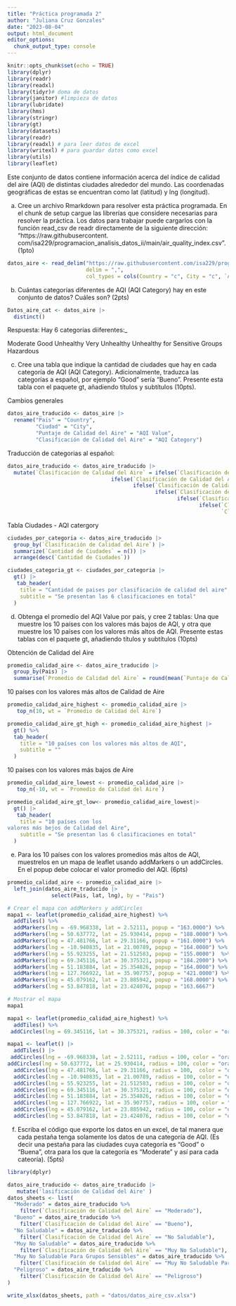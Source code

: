 ```yaml
---
title: "Práctica programada 2"
author: "Juliana Cruz Gonzales"
date: "2023-08-04"
output: html_document
editor_options: 
  chunk_output_type: console
---
```


```r
knitr::opts_chunk$set(echo = TRUE)
library(dplyr)
library(readr)
library(readxl)
library(tidyr)# doma de datos
library(janitor) #limpieza de datos
library(lubridate)
library(hms)
library(stringr)
library(gt)
library(datasets)
library(readr)
library(readxl) # para leer datos de excel
library(writexl) # para guardar datos como excel
library(utils)
library(leaflet)

```


Este conjunto de datos contiene información acerca del índice de calidad del aire (AQI) de distintas ciudades
alrededor del mundo. Las coordenadas geográficas de estas se encuentran como lat (latitud) y lng (longitud).


a. Cree un archivo Rmarkdown para resolver esta práctica programada. En el chunk de setup cargue las
librerías que considere necesarias para resolver la práctica. Los datos para trabajar puede cargarlos con
la función read_csv de readr directamente de la siguiente dirección: “https://raw.githubusercontent.
com/isa229/programacion_analisis_datos_ii/main/air_quality_index.csv”. (1pto)

```r
datos_aire <- read_delim("https://raw.githubusercontent.com/isa229/programacion_analisis_datos_ii/main/air_quality_index.csv",
                         delim = ",",
                         col_types = cols(Country = "c", City = "c", `AQI Value` = "d", `AQI Category` = "c", lat = "d", lng = "d"))
```

b. Cuántas categorías diferentes de AQI (AQI Category) hay en este conjunto de datos? Cuáles son?
(2pts)

```r
Datos_aire_cat <- datos_aire |> 
  distinct()
```

Respuesta: Hay 6 categorías diiferentes:_ 


Moderate
Good
Unhealthy
Very Unhealthy
Unhealthy for Sensitive Groups
Hazardous


c. Cree una tabla que indique la cantidad de ciudades que hay en cada categoría de AQI (AQI Category).
Adicionalmente, traduzca las categorías a español, por ejemplo “Good” sería “Bueno”. Presente esta
tabla con el paquete gt, añadiendo títulos y subtítulos (10pts).

Cambios generales 

```r
datos_aire_traducido <- datos_aire |> 
  rename("Pais" = "Country",
         "Ciudad" = "City",
         "Puntaje de Calidad del Aire" = "AQI Value",
         "Clasificación de Calidad del Aire" = "AQI Category")
```


Traducción de categorias al español:

```r
datos_aire_traducido <- datos_aire_traducido |> 
  mutate(`Clasificación de Calidad del Aire` = ifelse(`Clasificación de Calidad del Aire` == "Moderate", "Moderado",
                                 ifelse(`Clasificación de Calidad del Aire` == "Good", "Bueno",
                                        ifelse(`Clasificación de Calidad del Aire` == "Unhealthy", "No Saludable",
                                               ifelse(`Clasificación de Calidad del Aire` == "Very Unhealthy", "Muy No Saludable",
                                                      ifelse(`Clasificación de Calidad del Aire` == "Unhealthy for Sensitive Groups", "Muy No Saludable Para Grupos Sensibles",
                                                             ifelse(`Clasificación de Calidad del Aire` == "Hazardous", "Peligroso",
                                                                    `Clasificación de Calidad del Aire`)))))))

```


Tabla Ciudades - AQI catergory 

```r
ciudades_por_categoria <- datos_aire_traducido |> 
  group_by(`Clasificación de Calidad del Aire`) |> 
  summarize(`Cantidad de Ciudades` = n()) |> 
  arrange(desc(`Cantidad de Ciudades`))
```

```r
ciudades_categoria_gt <- ciudades_por_categoria |> 
  gt() |> 
   tab_header(
    title = "Cantidad de paises por clasificación de calidad del aire",
    subtitle = "Se presentan las 6 clasificaciones en total"
  )
```


d. Obtenga el promedio del AQI Value por país, y cree 2 tablas: Una que muestre los 10 países con los
valores más bajos de AQI, y otra que muestre los 10 países con los valores más altos de AQI. Presente
estas tablas con el paquete gt, añadiendo títulos y subtítulos (10pts)


Obtención de Calidad del Aire
```r
promedio_calidad_aire <- datos_aire_traducido |> 
  group_by(Pais) |> 
  summarise(`Promedio de Calidad del Aire` = round(mean(`Puntaje de Calidad del Aire`), 2))

```

10 países con los valores más altos de Calidad de Aire

```r
promedio_calidad_aire_highest <- promedio_calidad_aire |> 
   top_n(10, wt = `Promedio de Calidad del Aire`)

```


```r
promedio_calidad_aire_gt_high <- promedio_calidad_aire_highest |> 
  gt() %>%
  tab_header(
    title = "10 países con los valores más altos de AQI",
    subtitle = ""
  )
```


10 países con los valores más bajos de Aire

```r
promedio_calidad_aire_lowest <- promedio_calidad_aire |> 
   top_n(-10, wt = `Promedio de Calidad del Aire`)
```


```r
promedio_calidad_aire_gt_low<- promedio_calidad_aire_lowest|> 
  gt() |> 
   tab_header(
    title = "10 países con los
valores más bejos de Calidad del Aire",
    subtitle = "Se presentan las 6 clasificaciones en total"
  )
```



e. Para los 10 países con los valores promedios más altos de AQI, muestrelos en un mapa de leaflet usando
addMarkers o un addCircles. En el popup debe colocar el valor promedio del AQI. (6pts)

```r
promedio_calidad_aire <- promedio_calidad_aire |> 
  left_join(datos_aire_traducido |> 
              select(Pais, lat, lng), by = "Pais")
```


```r
# Crear el mapa con addMarkers y addCircles
mapa1 <- leaflet(promedio_calidad_aire_highest) %>%
  addTiles() %>%
  addMarkers(lng = -69.968338, lat = 2.52111, popup = "163.0000") %>%
  addMarkers(lng = 50.637772, lat = 25.930414, popup = "188.0000") %>%
  addMarkers(lng = 47.481766, lat = 29.31166, popup = "161.0000") %>%
  addMarkers(lng = -10.940835, lat = 21.00789, popup = "164.0000") %>%
  addMarkers(lng = 55.923255, lat = 21.512583, popup = "155.0000")  %>%
  addMarkers(lng = 69.345116, lat = 30.375321, popup = "184.2000") %>%
  addMarkers(lng = 51.183884, lat = 25.354826, popup = "164.0000") %>%
  addMarkers(lng = 127.766922, lat = 35.907757, popup = "421.0000") %>%
  addMarkers(lng = 45.079162, lat = 23.885942, popup = "168.0000") %>%
  addMarkers(lng = 53.847818, lat = 23.424076, popup = "163.6667")

# Mostrar el mapa
mapa1

```


```r
mapa1 <- leaflet(promedio_calidad_aire_highest) %>%
  addTiles() %>%
 addCircles(lng = 69.345116, lat = 30.375321, radius = 100, color = "orange", popup = "Promedio de Calidad del Aire")
```


```r
mapa1 <- leaflet() |> 
  addTiles() |>
 addCircles(lng = -69.968338, lat = 2.52111, radius = 100, color = "orange", popup = "Promedio de Calidad del Aire") %>%
addCircles(lng = 50.637772, lat = 25.930414, radius = 100, color = "orange", popup = "Promedio de Calidad del Aire") %>%
  addCircles(lng = 47.481766, lat = 29.31166, radius = 100,  color = "orange", popup = "Promedio de Calidad del Aire") %>%
  addCircles(lng = -10.940835, lat = 21.00789, radius = 100, color = "orange", popup = "Promedio de Calidad del Aire") %>%
  addCircles(lng = 55.923255, lat = 21.512583, radius = 100, color = "orange", popup = "Promedio de Calidad del Aire") %>%
  addCircles(lng = 69.345116, lat = 30.375321, radius = 100, color = "orange", popup = "Promedio de Calidad del Aire") %>%
  addCircles(lng = 51.183884, lat = 25.354826, radius = 100, color = "orange", popup = "Promedio de Calidad del Aire") %>%
  addCircles(lng = 127.766922, lat = 35.907757, radius = 100, color = "orange", popup = "Promedio de Calidad del Aire") %>%
  addCircles(lng = 45.079162, lat = 23.885942, radius = 100, color = "orange", popup = "Promedio de Calidad del Aire") %>%
  addCircles(lng = 53.847818, lat = 23.424076, radius = 100, color = "orange", popup = "Promedio de Calidad del Aire")
```


f. Escriba el código que exporte los datos en un excel, de tal manera que cada pestaña tenga solamente
los datos de una categoría de AQI. (Es decir una pestaña para las ciudades cuya categoría es “Good”
o “Buena”, otra para los que la categoría es “Moderate” y así para cada cateoría). (5pts)

```r
library(dplyr)

datos_aire_traducido <- datos_aire_traducido |> 
   mutate('lasificación de Calidad del Aire' )
datos_sheets <- list(
  "Moderado" = datos_aire_traducido %>%
    filter(`Clasificación de Calidad del Aire` == "Moderado"),
  "Bueno" = datos_aire_traducido %>%
    filter(`Clasificación de Calidad del Aire` == "Bueno"),
  "No Saludable" = datos_aire_traducido %>%
    filter(`Clasificación de Calidad del Aire` == "No Saludable"),
  "Muy No Saludable" = datos_aire_traducido %>%
    filter(`Clasificación de Calidad del Aire` == "Muy No Saludable"),
  "Muy No Saludable Para Grupos Sensibles" = datos_aire_traducido %>%
    filter(`Clasificación de Calidad del Aire` == "Muy No Saludable Para Grupos Sensibles"),
  "Peligroso" = datos_aire_traducido %>%
    filter(`Clasificación de Calidad del Aire` == "Peligroso")
) 

write_xlsx(datos_sheets, path = "datos/datos_aire_csv.xlsx")
```

